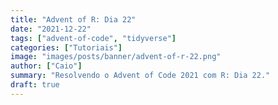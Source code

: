 ```yaml
---
title: "Advent of R: Dia 22"
date: "2021-12-22"
tags: ["advent-of-code", "tidyverse"]
categories: ["Tutoriais"]
image: "images/posts/banner/advent-of-r-22.png"
author: ["Caio"]
summary: "Resolvendo o Advent of Code 2021 com R: Dia 22."
draft: true
---
```

